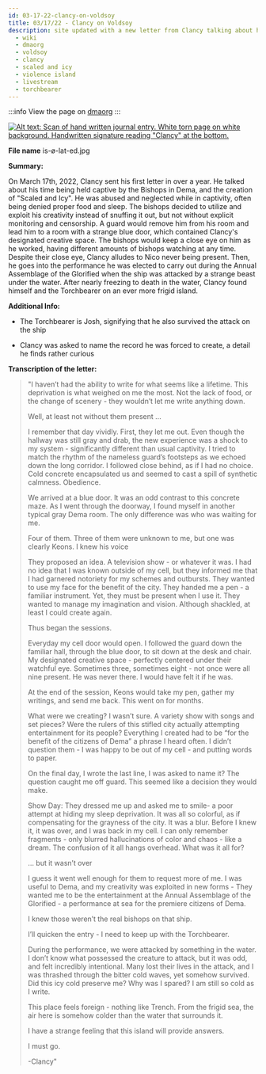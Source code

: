 ```yaml
---
id: 03-17-22-clancy-on-voldsoy
title: 03/17/22 - Clancy on Voldsoy
description: site updated with a new letter from Clancy talking about his time creating in captivity with the bishops, the attack of the ship, and washing up on Voldsoy 
  - wiki
  - dmaorg
  - voldsoy
  - clancy
  - scaled and icy
  - violence island
  - livestream
  - torchbearer
---
```


:::info
View the page on [dmaorg](https://www.dmaorg.info/found/15398642_14/clancy.html)
:::

[![Alt text: Scan of hand written journal entry. White torn page on white background. Handwritten signature reading "Clancy" at the bottom.](./assets/is-ø-lat-ed.jpg)](./assets/is-ø-lat-ed.jpg)

**File name**
is-ø-lat-ed.jpg

**Summary:**

On March 17th, 2022, Clancy sent his first letter in over a year. He talked about his time being held captive by the Bishops in Dema, and the creation of "Scaled and Icy". He was abused and neglected while in captivity, often being denied proper food and sleep. The bishops decided to utilize and exploit his creativity instead of snuffing it out, but not without explicit monitoring and censorship. A guard would remove him from his room and lead him to a room with a strange blue door, which contained Clancy's designated creative space. The bishops would keep a close eye on him as he worked, having different amounts of bishops watching at any time. Despite their close eye, Clancy alludes to Nico never being present. Then, he goes into the performance he was elected to carry out during the Annual Assemblage of the Glorified when the ship was attacked by a strange beast under the water. After nearly freezing to death in the water, Clancy found himself and the Torchbearer on an ever more frigid island.

**Additional Info:**

- The Torchbearer is Josh, signifying that he also survived the attack on the ship

- Clancy was asked to name the record he was forced to create, a detail he finds rather curious 

**Transcription of the letter:**

>"I haven’t had the ability to write for what seems like a lifetime. This deprivation is what weighed on me the most. Not the lack of food, or the change of scenery - they wouldn’t let me write anything down. 
>
>Well, at least not without them present … 
>
>I remember that day vividly. First, they let me out. Even though the hallway was still gray and drab, the new experience was a shock to my system - significantly different than usual captivity. I tried to match the rhythm of the nameless guard’s footsteps as we echoed down the long corridor. I followed close behind, as if I had no choice. Cold concrete encapsulated us and seemed to cast a spill of synthetic calmness. Obedience. 
>
>We arrived at a blue door. It was an odd contrast to this concrete maze. As I went through the doorway, I found myself in another typical gray Dema room. The only difference was who was waiting for me. 
>
>Four of them. Three of them were unknown to me, but one was clearly Keons. I knew his voice
>
>They proposed an idea. A television show - or whatever it was. I had no idea that I was known outside of my cell, but they informed me that I had garnered notoriety for my schemes and outbursts. They wanted to use my face for the benefit of the city. They handed me a pen - a familiar instrument. Yet, they must be present when I use it. They wanted to manage my imagination and vision. Although shackled, at least I could create again.
>
>Thus began the sessions. 
>
>Everyday my cell door would open. I followed the guard down the familiar hall, through the blue door, to sit down at the desk and chair. My designated creative space - perfectly centered under their watchful eye. Sometimes three, sometimes eight - not once were all nine present. He was never there. I would have felt it if he was. 
>
>At the end of the session, Keons would take my pen, gather my writings, and send me back. This went on for months. 
>
>What were we creating? I wasn’t sure. A variety show with songs and set pieces? Were the rulers of this stifled city actually attempting entertainment for its people? Everything I created had to be “for the benefit of the citizens of Dema” a phrase I heard often. I didn’t question them - I was happy to be out of my cell - and putting words to paper. 
>
>On the final day, I wrote the last line, I was asked to name it? The question caught me off guard. This seemed like a decision they would make. 
>
>Show Day: They dressed me up and asked me to smile- a poor attempt at hiding my sleep deprivation. It was all so colorful, as if compensating for the grayness of the city. 
It was a blur. Before I knew it, it was over, and I was back in my cell. I can only remember fragments - only blurred hallucinations of color and chaos - like a dream. The confusion of it all hangs overhead. What was it all for?
>
>… but it wasn’t over
>
>I guess it went well enough for them to request more of me. I was useful to Dema, and my creativity was exploited in new forms - They wanted me to be the entertainment at the Annual Assemblage of the Glorified - a performance at sea for the premiere citizens of Dema. 
>
>I knew those weren’t the real bishops on that ship.
>
>I’ll quicken the entry - I need to keep up with the Torchbearer. 
>
>During the performance, we were attacked by something in the water. I don’t know what possessed the creature to attack, but it was odd, and felt incredibly intentional. Many lost their lives in the attack, and I was thrashed through the bitter cold waves, yet somehow survived. Did this icy cold preserve me? Why was I spared? I am still so cold as I write. 
>
>This place feels foreign - nothing like Trench. From the frigid sea, the air here is somehow colder than the water that surrounds it. 
>
>I have a strange feeling that this island will provide answers. 
>
>I must go. 
>
>-Clancy"


